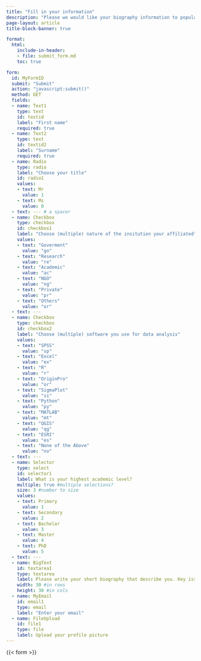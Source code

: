 ```yaml
---
title: "Fill in your information"
description: "Please we would like your biography information to populate the landing pages. Therefore, we are requested to share their biography information and a photo. Therefore, we are cordially requesting you to fill in the information in the form."
page-layout: article
title-block-banner: true

format: 
  html:
    include-in-header: 
    - file: submit_form.md
    toc: true

form:
  id: MyFormID
  submit: "Submit"
  action: "javascript:submit()"
  method: GET
  fields:
  - name: Text1
    type: text
    id: textid
    label: "First name"
    required: true
  - name: Text2
    type: text
    id: textid2
    label: "Surname"
    required: true
  - name: Radio
    type: radio
    label: "Choose your title"
    id: radio1
    values:
    - text: Mr
      value: 1
    - text: Ms
      value: 0
  - text: --- # a spacer
  - name: Checkbox
    type: checkbox
    id: checkbox1
    label: "Choose (multiple) nature of the insitution your affiliated"
    values:
    - text: "Goverment"
      value: "go"
    - text: "Research"
      value: "re"
    - text: "Academic"
      value: "ac"
    - text: "NGO"
      value: "ng"
    - text: "Private"
      value: "pr"
    - text: "Others"
      value: "or"
  - text: ---
  - name: Checkbox
    type: checkbox
    id: checkbox2
    label: "Choose (multiple) software you use for data analysis"
    values:
    - text: "SPSS"
      value: "sp"
    - text: "Excel"
      value: "ex"
    - text: "R"
      value: "r"
    - text: "OriginPro"
      value: "or"
    - text: "SigmaPlot"
      value: "si"
    - text: "Python"
      value: "py"
    - text: "MATLAB"
      value: "mt"
    - text: "QGIS"
      value: "qg"
    - text: "ESRI"
      value: "es"
    - text: "None of the Above"
      value: "no"
  - text: ---
  - name: Selector
    type: select
    id: selector1
    label: What is your highest academic level?
    multiple: true #multiple selections?
    size: 3 #number to size
    values:
    - text: Primary
      value: 1
    - text: Secondary
      value: 2
    - text: Bachelor
      value: 3
    - text: Master
      value: 4
    - text: PhD
      value: 5
  - text: ---  
  - name: BigText
    id: textarea1
    type: textarea
    label: Please write your short biography that describe you. Key issues include your name, affiliated institutions, your expertise and why you have joined for this class
    width: 30 #in rows
    height: 30 #in cols
  - name: MyEmail
    id: email1
    type: email
    label: "Enter your email"
  - name: FileUpload
    id: file1
    type: file
    label: Upload your profile picture
---
```




{{< form >}}

